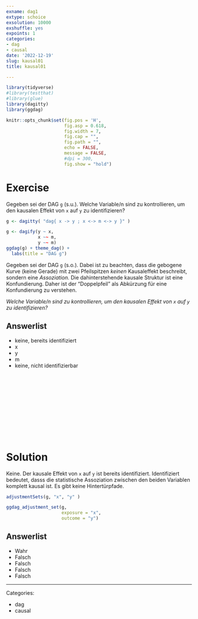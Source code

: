 ```yaml
---
exname: dag1
extype: schoice
exsolution: 10000
exshuffle: yes
expoints: 1
categories:
- dag
- causal
date: '2022-12-19'
slug: kausal01
title: kausal01

---
```





```r
library(tidyverse)
#library(testthat)
#library(glue)
library(dagitty)
library(ggdag)
```


```r
knitr::opts_chunk$set(fig.pos = 'H',
                      fig.asp = 0.618,
                      fig.width = 7,
                      fig.cap = "", 
                      fig.path = "",
                      echo = FALSE,
                      message = FALSE,
                      #dpi = 300,
                      fig.show = "hold")
```





# Exercise


Gegeben sei der DAG `g` (s.u.). Welche Variable/n sind zu kontrollieren, um den kausalen Effekt von `x` auf `y` zu identifizieren?


```r
g <- dagitty( "dag{ x -> y ; x <-> m <-> y }" ) 

g <- dagify(y ~ x,
            x ~~ m,
            y ~~ m)
ggdag(g) + theme_dag() +
  labs(title = "DAG g")
```



Gegeben sei der DAG `g` (s.o.). 
Dabei ist zu beachten, dass die gebogene Kurve (keine Gerade) mit zwei Pfeilspitzen *keinen* Kausaleffekt beschreibt,
sondern eine *Assoziation.*
Die dahinterstehende kausale Struktur ist eine Konfundierung.
Daher ist der "Doppelpfeil" als Abkürzung für eine Konfundierung zu verstehen.

*Welche Variable/n sind zu kontrollieren,* 
*um den kausalen Effekt von `x` auf `y` zu identifizieren?*




Answerlist
----------
* keine, bereits identifiziert
* x
* y
* m
* keine, nicht identifizierbar




</br>
</br>
</br>
</br>
</br>
</br>
</br>
</br>
</br>
</br>

# Solution

Keine. Der kausale Effekt von `x` auf `y` ist bereits identifiziert. 
Identifiziert bedeutet,
dasss die statistische Assoziation zwischen den beiden Variablen komplett kausal ist.
Es gibt keine Hintertürpfade.

```r
adjustmentSets(g, "x", "y" )
```


```r
ggdag_adjustment_set(g,
                     exposure = "x",
                     outcome = "y")
```




Answerlist
----------


* Wahr
* Falsch
* Falsch
* Falsch
* Falsch





---

Categories: 

- dag
- causal


